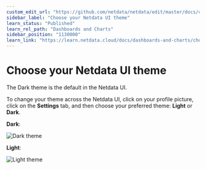 ```yaml
---
custom_edit_url: "https://github.com/netdata/netdata/edit/master/docs/cloud/manage/themes.md"
sidebar_label: "Choose your Netdata UI theme"
learn_status: "Published"
learn_rel_path: "Dashboards and Charts"
sidebar_position: "1130000"
learn_link: "https://learn.netdata.cloud/docs/dashboards-and-charts/choose-your-netdata-ui-theme"
---
```


# Choose your Netdata UI theme

The Dark theme is the default in the Netdata UI.

To change your theme across the Netdata UI, click on your profile picture, click on the **Settings**
tab, and then choose your preferred theme: **Light** or **Dark**.

**Dark**:

![Dark theme](https://github.com/netdata/netdata/assets/70198089/81addd13-28a4-425f-ae39-0f9de5199496)

**Light**:

![Light theme](https://github.com/netdata/netdata/assets/70198089/eb0fb8c1-5695-450a-8ba8-a185874e8496)

